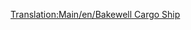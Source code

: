 [[Translation:Main/en/Bakewell Cargo Ship]]{{en/-}}{{Template:Schepen/Nl
|Naam=Bakewell goederenschip
|Afbeelding=[[File:en/CargoShip.png|Bakewell goederenschip]]
|Kosten=£27,418 ($54,836)
|Snelheid=40 km/h (25 mph)
|Onderhoudskosten=£1,853 ($3,706)
|Ontworpen=1974
|Levensduur=30
|Capaciteit=190 eenheden*
|Nota=''*'' (190 eenheden post, kolen, vee, goederen, graan, hout, ijzererts, staal of kostbaarheden)
|Omschrijving=Het Bakewell goederenschip is de snelste en heeft de meeste capaciteit van de twee goederenschepen.
|Real-life=Fictief
}}